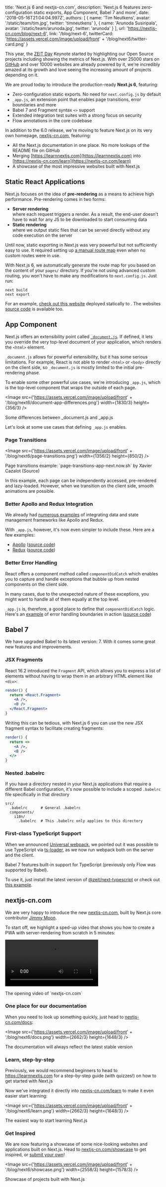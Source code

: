 
  title: 'Next.js 6 and nextjs-cn.com',
  description:
    'Next.js 6 features zero-configuration static exports, App Component, Babel 7 and more',
  date: '2018-05-16T21:04:04.997Z',
  authors: [
    {
      name: 'Tim Neutkens',
      avatar: '/static/team/tim.jpg',
      twitter: 'timneutkens'
    },
    {
      name: 'Arunoda Susiripala',
      avatar: '/static/team/arunoda.jpg',
      twitter: 'arunoda'
    }
  ],
  url: 'https://nextjs-cn.com/blog/next-6',
  link: '/blog/next-6',
  twitterCard:
    'https://assets.vercel.com/image/upload/front' + '/blog/next6/twitter-card.png'
}


This year, the [ZEIT Day](/day) Keynote started by highlighting our Open Source projects including showing the metrics of Next.js. With over 25000 stars on [GitHub](https://github.com/vercel/next.js) and over 10000 websites are already powered by it, we're incredibly amazed at its growth and love seeing the increasing amount of projects depending on it.

We are proud today to introduce the production-ready **Next.js 6**, featuring:

- Zero-configuration static exports. No need for `next.config.js` by default
- `_app.js`, an extension point that enables page transitions, error boundaries and more
- Babel 7 and Fragment syntax `<>` support
- Extended integration test suites with a strong focus on security
- Flow annotations in the core codebase

In addition to the 6.0 release, we're moving to feature Next.js on its very own homepage, [nextjs-cn.com](https://nextjs-cn.com), featuring:

- All the Next.js documentation in one place. No more lookups of the README file on GitHub
- Merging [https://learnnextjs.com](https://learnnextjs.com) into [https://nextjs-cn.com/learn](https://nextjs-cn.com/learn)
- A showcase of the most impressive websites built with Next.js

## Static React Applications

Next.js focuses on the idea of **pre-rendering** as a means to achieve high performance. Pre-rendering comes in two forms:

- **Server rendering**<br/>where each request triggers a render. As a result, the end-user doesn't have to wait for any JS to be downloaded to start consuming data
- **Static rendering**<br/>where we output static files that can be served directly without any code execution on the server

Until now, static exporting in Next.js was very powerful but not sufficiently easy to use. It required setting up [a manual route map](https://nextjs-cn.com/docs#static-html-export) even when no custom routes were in use.

With Next.js 6, we automatically generate the route map for you based on the content of your `pages/` directory. If you're not using advanced custom routing, you won't have to make any modifications to `next.config.js`. Just run:

```
next build
next export
```

For an example, [check out this website](https://out-khozebgbnl.now.sh/) deployed statically to <PlatformLink />. The websites [source code](https://github.com/vercel/next.js/tree/canary/examples/basic-css) is available too.

## App Component

Next.js offers an extensibility point called [`_document.js`](https://github.com/vercel/next.js#custom-document). If defined, it lets you override the very top-level document of your application, which renders the `<html>` element.

`_document.js` allows for powerful extensibility, but it has some serious limitations. For example, React is not able to render `<html>` or `<body>` directly on the client side, so `_document.js` is mostly limited to the initial pre-rendering phase.

To enable some other powerful use cases, we're introducing `_app.js`, which is the top-level component that wraps the outside of each page.

<Image src={'https://assets.vercel.com/image/upload/front' + '/blog/next6/document-app-differences.png'} width={1830/3} height={356/3} />
<Caption>Some differences between <Caption.Code>_document.js</Caption.Code> and <Caption.Code>_app.js</Caption.Code></Caption>

Let's look at some use cases that defining `_app.js` enables.

### Page Transitions

<Image src={'https://assets.vercel.com/image/upload/front' + '/blog/next6/page-transitions.png'} width={1356/2} height={850/2} />
<Caption>Page transitions example: <GenericLink href="https://page-transitions-app-next.now.sh">`page-transitions-app-next.now.sh`</GenericLink> by <GenericLink href="https://github.com/xavczen">Xavier Cazalot</GenericLink> (<GenericLink href="https://github.com/xavczen/nextjs-page-transitions">Source</GenericLink>)</Caption>

In this example, each page can be independently accessed, pre-rendered and lazy-loaded. However, when we transition on the client side, smooth animations are possible.

### Better Apollo and Redux Integration

We already had [numerous examples](https://github.com/vercel/next.js/tree/canary/examples) of integrating data and state management frameworks like Apollo and Redux.

With `_app.js`, however, it's now even simpler to include these. Here are a few examples:

- [Apollo](https://apollo-app-next.now.sh) ([source code](https://github.com/vercel/next.js/tree/canary/examples/with-apollo))
- [Redux](https://redux-app-next.now.sh) ([source code](https://github.com/vercel/next.js/tree/canary/examples/with-redux))

### Better Error Handling

React offers a component method called `componentDidCatch` which enables you to capture and handle exceptions that bubble up from nested components on the client side.

In many cases, due to the unexpected nature of these exceptions, you might want to handle all of them equally at the top level.

`_app.js` is, therefore, a good place to define that `componentDidCatch` logic. Here's an [example](https://error-app-next.now.sh) of error handling boundaries in action ([source code](https://github.com/vercel/next.js/tree/canary/examples/with-componentdidcatch))

## Babel 7

We have upgraded Babel to its latest version: 7. With it comes some great new features and improvements.

### JSX Fragments

React 16.2 introduced the `Fragment` API, which allows you to express a list of elements without having to wrap them in an arbitrary HTML element like `<div>`:

```jsx
render() {
  return <React.Fragment>
    <A />,
    <B />
  </React.Fragment>
}
```

Writing this can be tedious, with Next.js 6 you can use the new JSX fragment syntax to facilitate creating fragments:

```jsx
render() {
  return <>
    <A />,
    <B />
  </>
}
```

### Nested .babelrc

If you have a directory nested in your Next.js applications that require a different Babel configuration, it's now possible to include a scoped `.babelrc` file specifically in that directory

```
src/
  .babelrc      # General .babelrc
  components/
    i18n/
      .babelrc  # This .babelrc only applies to this directory
```

### First-class TypeScript Support

When we announced [Universal webpack](/blog/next5), we pointed out it was possible to use TypeScript via [ts-loader](https://github.com/TypeStrong/ts-loader), as we now run webpack both on the server and the client.

Babel 7 features built-in support for TypeScript (previously only Flow was supported by Babel).

To use it, just install the latest version of [@zeit/next-typescript](https://github.com/vercel/next-plugins/tree/master/packages/next-typescript/#readme) or check out [this example](https://github.com/vercel/next.js/tree/canary/examples/with-typescript).

## nextjs-cn.com

We are very happy to introduce the new [nextjs-cn.com](https://nextjs-cn.com), built by Next.js core contributor [Jimmy Moon](https://twitter.com/ragingwind).

To start off, we highlight a sped-up video that shows you how to create a PWA with server-rendering from scratch in 5 minutes:

<Video
  src="https://assets.vercel.com/video/upload/v1526251206/front/blog/next6/hnpwa.mp4"
  width={1220/1.5}
  height={524/1.5}
/>
<Caption>The opening video of <GenericLink href="https://nextjs-cn.com/">`nextjs-cn.com`</GenericLink></Caption>

### One place for our documentation

When you need to look up something quickly, just head to [nextjs-cn.com/docs](https://nextjs-cn.com/docs):

<Image src={'https://assets.vercel.com/image/upload/front' + '/blog/next6/docs.png'} width={2662/3} height={1648/3} />
<Caption>The documentation will always reflect the latest stable version</Caption>

### Learn, step-by-step

Previously, we would recommend beginners to head to https://learnnextjs.com for a step-by-step guide (with quizzes!) on how to get started with Next.js

Now we've integrated it directly into [nextjs-cn.com/learn](https://nextjs-cn.com/learn) to make it even easier start learning:

<Image src={'https://assets.vercel.com/image/upload/front' + '/blog/next6/learn.png'} width={2662/3} height={1648/3} />
<Caption>The easiest way to start learning Next.js</Caption>

### Get Inspired

We are now featuring a showcase of some nice-looking websites and applications built on Next.js. Head to [nextjs-cn.com/showcase](https://nextjs-cn.com/showcase) to get inspired, or [submit your own](https://github.com/vercel/next.js/issues/new?template=4.nextjs-cn.com_showcase.md)!

<Image src={'https://assets.vercel.com/image/upload/front' + '/blog/next6/showcase.png'} width={2558/3} height={1578/3} />
<Caption>Showcase of projects built with Next.js</Caption>
